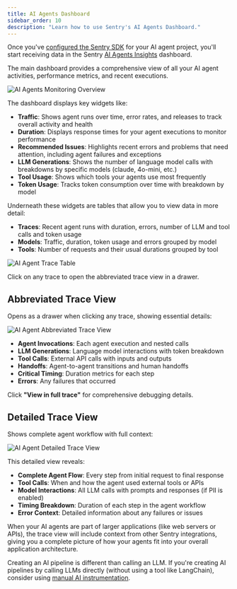 ```yaml
---
title: AI Agents Dashboard
sidebar_order: 10
description: "Learn how to use Sentry's AI Agents Dashboard."
---
```


<Include name="feature-limited-on-team-retention.mdx" />

Once you've [configured the Sentry SDK](/product/insights/agents/getting-started/) for your AI agent project, you'll start receiving data in the Sentry [AI Agents Insights](https://sentry.io/orgredirect/organizations/:orgslug/insights/agents/) dashboard.

The main dashboard provides a comprehensive view of all your AI agent activities, performance metrics, and recent executions.

![AI Agents Monitoring Overview](./img/overview.png)

The dashboard displays key widgets like:

- **Traffic**: Shows agent runs over time, error rates, and releases to track overall activity and health
- **Duration**: Displays response times for your agent executions to monitor performance
- **Recommended Issues**: Highlights recent errors and problems that need attention, including agent failures and exceptions
- **LLM Generations**: Shows the number of language model calls with breakdowns by specific models (claude, 4o-mini, etc.)
- **Tool Usage**: Shows which tools your agents use most frequently
- **Token Usage**: Tracks token consumption over time with breakdown by model

Underneath these widgets are tables that allow you to view data in more detail:

- **Traces**: Recent agent runs with duration, errors, number of LLM and tool calls and token usage
- **Models**: Traffic, duration, token usage and errors grouped by model
- **Tools**: Number of requests and their usual durations grouped by tool

![AI Agent Trace Table](./img/trace-table.png)

Click on any trace to open the abbreviated trace view in a drawer.

## Abbreviated Trace View

Opens as a drawer when clicking any trace, showing essential details:

![AI Agent Abbreviated Trace View](./img/abbreviated-trace-view.png)

- **Agent Invocations**: Each agent execution and nested calls
- **LLM Generations**: Language model interactions with token breakdown
- **Tool Calls**: External API calls with inputs and outputs
- **Handoffs**: Agent-to-agent transitions and human handoffs
- **Critical Timing**: Duration metrics for each step
- **Errors**: Any failures that occurred

Click **"View in full trace"** for comprehensive debugging details.

## Detailed Trace View

Shows complete agent workflow with full context:

![AI Agent Detailed Trace View](./img/trace-view.png)

This detailed view reveals:

- **Complete Agent Flow**: Every step from initial request to final response
- **Tool Calls**: When and how the agent used external tools or APIs
- **Model Interactions**: All LLM calls with prompts and responses (if PII is enabled)
- **Timing Breakdown**: Duration of each step in the agent workflow
- **Error Context**: Detailed information about any failures or issues

When your AI agents are part of larger applications (like web servers or APIs), the trace view will include context from other Sentry integrations, giving you a complete picture of how your agents fit into your overall application architecture.

<Alert title="Agent Pipelines vs Direct LLM Calls">

Creating an AI pipeline is different than calling an LLM. If you're creating AI pipelines by calling LLMs directly (without using a tool like LangChain), consider using [manual AI instrumentation](https://docs.sentry.io/platforms/python/tracing/instrumentation/custom-instrumentation/ai-agents-module).

</Alert>

